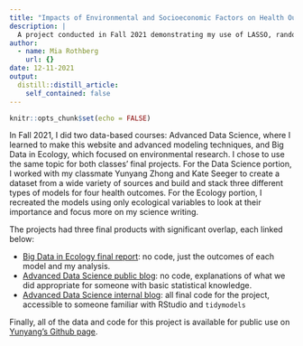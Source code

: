 ```yaml
---
title: "Impacts of Environmental and Socioeconomic Factors on Health Outcomes in California"
description: |
  A project conducted in Fall 2021 demonstrating my use of LASSO, random forest, boosted decision tree, and stacked models.
author:
  - name: Mia Rothberg
    url: {}
date: 12-11-2021
output:
  distill::distill_article:
    self_contained: false
---
```



```r
knitr::opts_chunk$set(echo = FALSE)
```

In Fall 2021, I did two data-based courses: Advanced Data Science, where I learned to make this website and advanced modeling techniques, and Big Data in Ecology, which focused on environmental research. I chose to use the same topic for both classes' final projects. For the Data Science portion, I worked with my classmate Yunyang Zhong and Kate Seeger to create a dataset from a wide variety of sources and build and stack three different types of models for four health outcomes. For the Ecology portion, I recreated the models using only ecological variables to look at their importance and focus more on my science writing.

The projects had three final products with significant overlap, each linked below:

* [Big Data in Ecology final report](https://ecology-project.netlify.app/): no code, just the outcomes of each model and my analysis.
* [Advanced Data Science public blog](https://public-ads-blog.netlify.app/): no code, explanations of what we did appropriate for someone with basic statistical knowledge.
* [Advanced Data Science internal blog](https://internal-ads-blog.netlify.app/): all final code for the project, accessible to someone familiar with RStudio and `tidymodels`

Finally, all of the data and code for this project is available for public use on [Yunyang's Github page](https://github.com/yzhong0620/Advanced-Data-Science-Project).



